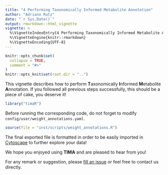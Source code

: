 ```yaml
---
title: "4 Performing Taxonomically Informed Metabolite Annotation"
author: "Adriano Rutz"
date: "`r Sys.Date()`"
output: rmarkdown::html_vignette
vignette: >
  %\VignetteIndexEntry{4 Performing Taxonomically Informed Metabolite Annotation}
  %\VignetteEngine{knitr::rmarkdown}
  %\VignetteEncoding{UTF-8}
---
```


```r
knitr::opts_chunk$set(
  collapse = TRUE,
  comment = "#>"
)
knitr::opts_knit$set(root.dir = "..")
```

This vignette describes how to perform **T**axonomically **I**nformed **M**etabolite **A**nnotation.
If you followed all previous steps successfully, this should be a piece of cake, you deserve it!

```r
library("timaR")
```

Before running the corresponding code, do not forget to modify `config/user/weight_annotations.yaml`.

```r
source(file = "inst/scripts/weight_annotations.R")
```

The final exported file is formatted in order to be easily imported in [Cytoscape](https://cytoscape.org/) to further explore your data!

We hope you enjoyed using **TIMA** and are pleased to hear from you!

For any remark or suggestion, please  [fill an issue](https://github.com/taxonomicallyinformedannotation/tima-r/issues) or feel free to contact us directly.
